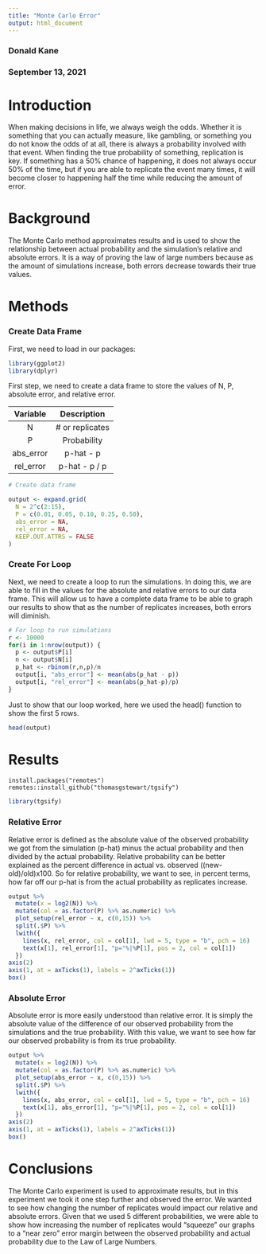```yaml
---
title: "Monte Carlo Error"
output: html_document
---
```


### Donald Kane
### September 13, 2021

# Introduction

  When making decisions in life, we always weigh the odds. Whether it is something that you can actually measure, like gambling, or something you do not know the odds of at all, there is always a probability involved with that event. When finding the true probability of something, replication is key. If something has a 50% chance of happening, it does not always occur 50% of the time, but if you are able to replicate the event many times, it will become closer to happening half the time while reducing the amount of error.

# Background

  The Monte Carlo method approximates results and is used to show the relationship between actual probability and the simulation's relative and absolute errors. It is a way of proving the law of large numbers because as the amount of simulations increase, both errors decrease towards their true values.

# Methods

### Create Data Frame

First, we need to load in our packages:

```r
library(ggplot2)
library(dplyr)
```

  First step, we need to create a data frame to store the values of N, P, absolute error, and relative error.

| Variable | Description 
|:---:|:---:|
|  N  |   # or replicates 
|  P  |   Probability 
|  abs_error  |   p-hat - p 
|  rel_error  |   p-hat - p / p 


```r
# Create data frame

output <- expand.grid(
  N = 2^c(2:15),
  P = c(0.01, 0.05, 0.10, 0.25, 0.50),
  abs_error = NA,
  rel_error = NA,
  KEEP.OUT.ATTRS = FALSE
)
```

### Create For Loop

  Next, we need to create a loop to run the simulations. In doing this, we are able to fill in the values for the absolute and relative errors to our data frame. This will allow us to have a complete data frame to be able to graph our results to show that as the number of replicates increases, both errors will diminish.

``` r
# For loop to run simulations
r <- 10000
for(i in 1:nrow(output)) {
  p <- output$P[i]
  n <- output$N[i]
  p_hat <- rbinom(r,n,p)/n
  output[i, "abs_error"] <- mean(abs(p_hat - p)) 
  output[i, "rel_error"] <- mean(abs(p_hat-p)/p) 
}
```

Just to show that our loop worked, here we used the head() function to show the first 5 rows.

``` r
head(output)
```

# Results

`install.packages("remotes")`
`remotes::install_github("thomasgstewart/tgsify")`
```r
library(tgsify)
```


### Relative Error

  Relative error is defined as the absolute value of the observed probability we got from the simulation (p-hat) minus the actual probability and then divided by the actual probability. Relative probability can be better explained as the percent difference in actual vs. observed ((new-old)/old)x100. So for relative probability, we want to see, in percent terms, how far off our p-hat is from the actual probability as replicates increase.

``` r
output %>%
  mutate(x = log2(N)) %>%
  mutate(col = as.factor(P) %>% as.numeric) %>%
  plot_setup(rel_error ~ x, c(0,15)) %>%
  split(.$P) %>%
  lwith({
    lines(x, rel_error, col = col[1], lwd = 5, type = "b", pch = 16)
    text(x[1], rel_error[1], "p="%|%P[1], pos = 2, col = col[1])
  })
axis(2)
axis(1, at = axTicks(1), labels = 2^axTicks(1))
box()

```

### Absolute Error

  Absolute error is more easily understood than relative error. It is simply the absolute value of the difference of our observed probability from the simulations and the true probability. With this value, we want to see how far our observed probability is from its true probability.

``` r
output %>%
  mutate(x = log2(N)) %>%
  mutate(col = as.factor(P) %>% as.numeric) %>%
  plot_setup(abs_error ~ x, c(0,15)) %>%
  split(.$P) %>%
  lwith({
    lines(x, abs_error, col = col[1], lwd = 5, type = "b", pch = 16)
    text(x[1], abs_error[1], "p="%|%P[1], pos = 2, col = col[1])
  })
axis(2)
axis(1, at = axTicks(1), labels = 2^axTicks(1))
box()
```

# Conclusions

The Monte Carlo experiment is used to approximate results, but in this experiment we took it one step further and observed the error. We wanted to see how changing the number of replicates would impact our relative and absolute errors. Given that we used 5 different probabilities, we were able to show how increasing the number of replicates would "squeeze" our graphs to a "near zero" error margin between the observed probability and actual probability due to the Law of Large Numbers.